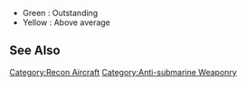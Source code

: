 *Green : Outstanding
*Yellow : Above average
{{EquipmentComparisonKai
|iterator = equipmentBy|pred = is_carrier_based_reconnaissance_aircraft
|firepower_good = 0
|aa_good = 0
|los_good = 8
|los_outstanding=10
|shelling_accuracy_good = 2
|Saiun_notes = Prevents T-cross disadvantage.
|Saiun_notes_highlight = outstanding
|Saiun (Eastern Caroline Air Group)_notes = Prevents T-cross disadvantage.
|Saiun (Eastern Caroline Air Group)_notes_highlight = outstanding
|Saiun (4th Recon Squad)_notes = Prevents T-cross disadvantage.
|Saiun (Eastern Caroline Air Group)_notes_highlight = outstanding
}}

==See Also==
{{Equipmentlist}}
[[Category:Recon Aircraft]]
[[Category:Anti-submarine Weaponry]]